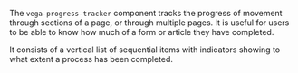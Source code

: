 The `vega-progress-tracker` component tracks the progress of movement through sections of a page, or through multiple pages. It is useful for users to be able to know how much of a form or article they have completed.

It consists of a vertical list of sequential items with indicators showing to what extent a process has been completed.
